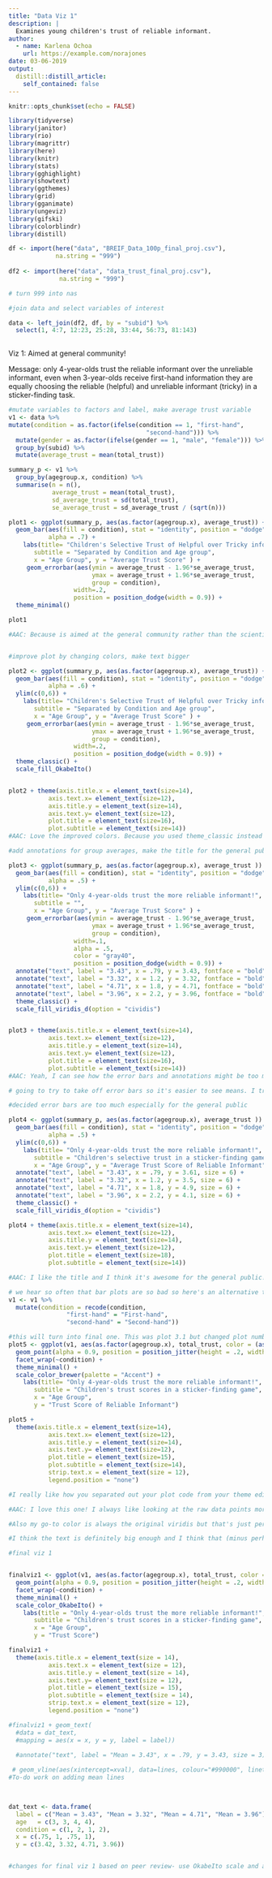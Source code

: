 ```yaml
---
title: "Data Viz 1"
description: |
  Examines young children's trust of reliable informant.
author:
  - name: Karlena Ochoa 
    url: https://example.com/norajones
date: 03-06-2019
output:
  distill::distill_article:
    self_contained: false
---
```


```r
knitr::opts_chunk$set(echo = FALSE)

library(tidyverse)
library(janitor)
library(rio)
library(magrittr)
library(here)
library(knitr)
library(stats)
library(gghighlight)
library(showtext)
library(ggthemes)
library(grid)
library(gganimate)
library(ungeviz)
library(gifski)
library(colorblindr)
library(distill)
```

```r

df <- import(here("data", "BREIF_Data_100p_final_proj.csv"),
             na.string = "999")
             
df2 <- import(here("data", "data_trust_final_proj.csv"),
              na.string = "999")

# turn 999 into nas

#join data and select variables of interest 

data <- left_join(df2, df, by = "subid") %>% 
  select(1, 4:7, 12:23, 25:28, 33:44, 56:73, 81:143)
  
```
Viz 1: Aimed at general community!

Message: only 4-year-olds trust the reliable informant over the unreliable informant, even when 3-year-olds receive first-hand information they are equally choosing the reliable (helpful) and unreliable informant (tricky) in a sticker-finding task. 

```r
#mutate variables to factors and label, make average trust variable
v1 <- data %>% 
mutate(condition = as.factor(ifelse(condition == 1, "first-hand",     
                                      "second-hand"))) %>%
  mutate(gender = as.factor(ifelse(gender == 1, "male", "female"))) %>%
  group_by(subid) %>%
  mutate(average_trust = mean(total_trust))

summary_p <- v1 %>%
  group_by(agegroup.x, condition) %>%
  summarise(n = n(),
            average_trust = mean(total_trust),
            sd_average_trust = sd(total_trust),
            se_average_trust = sd_average_trust / (sqrt(n)))

plot1 <- ggplot(summary_p, aes(as.factor(agegroup.x), average_trust)) +
  geom_bar(aes(fill = condition), stat = "identity", position = "dodge",
           alpha = .7) +
    labs(title= "Children's Selective Trust of Helpful over Tricky informant", 
       subtitle = "Separated by Condition and Age group", 
       x = "Age Group", y = "Average Trust Score" ) +
     geom_errorbar(aes(ymin = average_trust - 1.96*se_average_trust, 
                       ymax = average_trust + 1.96*se_average_trust,
                       group = condition),
                  width=.2,                    
                  position = position_dodge(width = 0.9)) +
  theme_minimal() 

plot1

#AAC: Because is aimed at the general community rather than the scientific community, I feel like error bars might not be the best fit for this audience (and I see you eliminated them in the below visualizations :D)


#improve plot by changing colors, make text bigger 

plot2 <- ggplot(summary_p, aes(as.factor(agegroup.x), average_trust)) +
  geom_bar(aes(fill = condition), stat = "identity", position = "dodge",
           alpha = .6) +
  ylim(c(0,6)) +
    labs(title= "Children's Selective Trust of Helpful over Tricky informant", 
       subtitle = "Separated by Condition and Age group", 
       x = "Age Group", y = "Average Trust Score" ) +
     geom_errorbar(aes(ymin = average_trust - 1.96*se_average_trust, 
                       ymax = average_trust + 1.96*se_average_trust,
                       group = condition),
                  width=.2,                    
                  position = position_dodge(width = 0.9)) +
  theme_classic() +
  scale_fill_OkabeIto()


plot2 + theme(axis.title.x = element_text(size=14),
           axis.text.x= element_text(size=12),
           axis.title.y = element_text(size=14),
           axis.text.y= element_text(size=12),
           plot.title = element_text(size=16),
           plot.subtitle = element_text(size=14))
#AAC: Love the improved colors. Because you used theme_classic instead of theme_minimal, and thus eliminated the gridlines in the background of this visualization, I think it might not be necessary to use alpha to make the bars transparent because there's nothing really to see behind them. And the color is probably nicer without the alpha

#add annotations for group averages, make the title for the general public

plot3 <- ggplot(summary_p, aes(as.factor(agegroup.x), average_trust )) +
  geom_bar(aes(fill = condition), stat = "identity", position = "dodge",
           alpha = .5) +
  ylim(c(0,6)) +
    labs(title= "Only 4-year-olds trust the more reliable informant!", 
       subtitle = "", 
       x = "Age Group", y = "Average Trust Score" ) +
     geom_errorbar(aes(ymin = average_trust - 1.96*se_average_trust, 
                       ymax = average_trust + 1.96*se_average_trust,
                       group = condition),
                  width=.1, 
                  alpha = .5,
                  color = "gray40",
                  position = position_dodge(width = 0.9)) +
  annotate("text", label = "3.43", x = .79, y = 3.43, fontface = "bold", size = 4) +
  annotate("text", label = "3.32", x = 1.2, y = 3.32, fontface = "bold", size = 4) +
  annotate("text", label = "4.71", x = 1.8, y = 4.71, fontface = "bold", size = 4) +
  annotate("text", label = "3.96", x = 2.2, y = 3.96, fontface = "bold", size = 4) +
  theme_classic() +
  scale_fill_viridis_d(option = "cividis")


plot3 + theme(axis.title.x = element_text(size=14),
           axis.text.x= element_text(size=12),
           axis.title.y = element_text(size=14),
           axis.text.y= element_text(size=12),
           plot.title = element_text(size=16),
           plot.subtitle = element_text(size=14))
#AAC: Yeah, I can see how the error bars and annotations might be too much together. Go with your gut :D 

# going to try to take off error bars so it's easier to see means. I tried putting them above the error bars but it looks odd. Let me know if it's not a good idea. 

#decided error bars are too much especially for the general public

plot4 <- ggplot(summary_p, aes(as.factor(agegroup.x), average_trust )) +
  geom_bar(aes(fill = condition), stat = "identity", position = "dodge",
           alpha = .5) +
  ylim(c(0,6)) +
    labs(title= "Only 4-year-olds trust the more reliable informant!", 
       subtitle = "Children's selective trust in a sticker-finding game", 
       x = "Age Group", y = "Average Trust Score of Reliable Informant" ) +
  annotate("text", label = "3.43", x = .79, y = 3.61, size = 6) +
  annotate("text", label = "3.32", x = 1.2, y = 3.5, size = 6) +
  annotate("text", label = "4.71", x = 1.8, y = 4.9, size = 6) +
  annotate("text", label = "3.96", x = 2.2, y = 4.1, size = 6) +
  theme_classic() +
  scale_fill_viridis_d(option = "cividis")

plot4 + theme(axis.title.x = element_text(size=14),
           axis.text.x= element_text(size=12),
           axis.title.y = element_text(size=14),
           axis.text.y= element_text(size=12),
           plot.title = element_text(size=18),
           plot.subtitle = element_text(size=14))

#AAC: I like the title and I think it's awesome for the general public! One thing you might consider is shortening the y axis title, capitalizing the "Condition" in the legend, and making it clear that the age groups are 3 and 4 years*. 

# we hear so often that bar plots are so bad so here's an alternative that shows all the data. 
v1 <- v1 %>% 
  mutate(condition = recode(condition,
                "first-hand" = "First-hand",
                "second-hand" = "Second-hand"))

#this will turn into final one. This was plot 3.1 but changed plot numbers so they are in a logical order
plot5 <- ggplot(v1, aes(as.factor(agegroup.x), total_trust, color = (as.factor(agegroup.x)))) +
  geom_point(alpha = 0.9, position = position_jitter(height = .2, width = .2)) +
  facet_wrap(~condition) +
  theme_minimal() +
  scale_color_brewer(palette = "Accent") +
    labs(title= "Only 4-year-olds trust the more reliable informant!", 
       subtitle = "Children's trust scores in a sticker-finding game", 
       x = "Age Group",
       y = "Trust Score of Reliable Informant")

plot5 +
  theme(axis.title.x = element_text(size=14),
           axis.text.x= element_text(size=12),
           axis.title.y = element_text(size=14),
           axis.text.y= element_text(size=12),
           plot.title = element_text(size=15),
           plot.subtitle = element_text(size=14),
           strip.text.x = element_text(size = 12),
           legend.position = "none") 

#I really like how you separated out your plot code from your theme edits like this. It made it really easy to understand!

#AAC: I love this one! I always like looking at the raw data points more than summary statistics, and I really like jitter plots! Maybe you could add an annotation or a line on this plot marking the means for each group, which might help for comparisons? 

#Also my go-to color is always the original viridis but that's just personal preference

#I think the text is definitely big enough and I think that (minus perhaps the error bars) that this can be understood by a general audience. Awesome job! 

#final viz 1


finalviz1 <- ggplot(v1, aes(as.factor(agegroup.x), total_trust, color = (as.factor(agegroup.x)))) +
  geom_point(alpha = 0.9, position = position_jitter(height = .2, width = .2)) +
  facet_wrap(~condition) +
  theme_minimal() +
  scale_color_OkabeIto() +
    labs(title = "Only 4-year-olds trust the more reliable informant!", 
       subtitle = "Children's trust scores in a sticker-finding game", 
       x = "Age Group",
       y = "Trust Score")

finalviz1 + 
  theme(axis.title.x = element_text(size = 14),
           axis.text.x = element_text(size = 12),
           axis.title.y = element_text(size = 14),
           axis.text.y= element_text(size = 12),
           plot.title = element_text(size = 15),
           plot.subtitle = element_text(size = 14),
           strip.text.x = element_text(size = 12),
           legend.position = "none")

#finalviz1 + geom_text(
  #data = dat_text,
  #mapping = aes(x = x, y = y, label = label))
  
  #annotate("text", label = "Mean = 3.43", x = .79, y = 3.43, size = 3)

 # geom_vline(aes(xintercept=xval), data=lines, colour="#990000", linetype="dashed")
#To-do work on adding mean lines

  

dat_text <- data.frame(
  label = c("Mean = 3.43", "Mean = 3.32", "Mean = 4.71", "Mean = 3.96"),
  age   = c(3, 3, 4, 4), 
  condition = c(1, 2, 1, 2),
  x = c(.75, 1, .75, 1),
  y = c(3.42, 3.32, 4.71, 3.96))


#changes for final viz 1 based on peer review- use OkabeIto scale and add bars for means in each group
```


